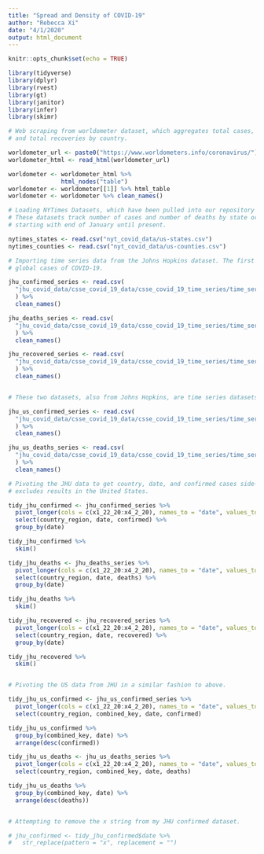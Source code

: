 ```yaml
---
title: "Spread and Density of COVID-19"
author: "Rebecca Xi"
date: "4/1/2020"
output: html_document
---
```


```r
knitr::opts_chunk$set(echo = TRUE)

library(tidyverse)
library(dplyr)
library(rvest)
library(gt)
library(janitor)
library(infer)
library(skimr)

```

```r

# Web scraping from worldometer dataset, which aggregates total cases, total deaths,
# and total recoveries by country.

worldometer_url <- paste0("https://www.worldometers.info/coronavirus/")
worldometer_html <- read_html(worldometer_url)

worldometer <- worldometer_html %>% 
               html_nodes("table")
worldometer <- worldometer[[1]] %>% html_table
worldometer <- worldometer %>% clean_names()

```

```r

# Loading NYTimes Datasets, which have been pulled into our repository under nyt_covid_data.
# These datasets track number of cases and number of deaths by state or county by day, 
# starting with end of January until present.

nytimes_states <- read.csv("nyt_covid_data/us-states.csv")
nytimes_counties <- read.csv("nyt_covid_data/us-counties.csv")

```

```r

# Importing time series data from the Johns Hopkins dataset. The first three variables are timeseries datasets for
# global cases of COVID-19.

jhu_confirmed_series <- read.csv(
  "jhu_covid_data/csse_covid_19_data/csse_covid_19_time_series/time_series_covid19_confirmed_global.csv"
  ) %>% 
  clean_names()

jhu_deaths_series <- read.csv(
  "jhu_covid_data/csse_covid_19_data/csse_covid_19_time_series/time_series_covid19_deaths_global.csv"
  ) %>% 
  clean_names()

jhu_recovered_series <- read.csv(
  "jhu_covid_data/csse_covid_19_data/csse_covid_19_time_series/time_series_covid19_recovered_global.csv"
  ) %>% 
  clean_names()


# These two datasets, also from Johns Hopkins, are time series datasets for the US specifically.

jhu_us_confirmed_series <- read.csv(
  "jhu_covid_data/csse_covid_19_data/csse_covid_19_time_series/time_series_covid19_confirmed_US.csv"
  ) %>% 
  clean_names()

jhu_us_deaths_series <- read.csv(
  "jhu_covid_data/csse_covid_19_data/csse_covid_19_time_series/time_series_covid19_deaths_US.csv"
  ) %>% 
  clean_names()

```


```r

# Pivoting the JHU data to get country, date, and confirmed cases side-by-side. Note, this dataset
# excludes results in the United States.

tidy_jhu_confirmed <- jhu_confirmed_series %>%
  pivot_longer(cols = c(x1_22_20:x4_2_20), names_to = "date", values_to = "confirmed") %>%
  select(country_region, date, confirmed) %>%
  group_by(date)

tidy_jhu_confirmed %>%
  skim()

tidy_jhu_deaths <- jhu_deaths_series %>%
  pivot_longer(cols = c(x1_22_20:x4_2_20), names_to = "date", values_to = "deaths") %>%
  select(country_region, date, deaths) %>%
  group_by(date)

tidy_jhu_deaths %>%
  skim()

tidy_jhu_recovered <- jhu_recovered_series %>%
  pivot_longer(cols = c(x1_22_20:x4_2_20), names_to = "date", values_to = "recovered") %>%
  select(country_region, date, recovered) %>%
  group_by(date)

tidy_jhu_recovered %>%
  skim()


# Pivoting the US data from JHU in a similar fashion to above.

tidy_jhu_us_confirmed <- jhu_us_confirmed_series %>%
  pivot_longer(cols = c(x1_22_20:x4_2_20), names_to = "date", values_to = "confirmed") %>%
  select(country_region, combined_key, date, confirmed)

tidy_jhu_us_confirmed %>%
  group_by(combined_key, date) %>%
  arrange(desc(confirmed))

tidy_jhu_us_deaths <- jhu_us_deaths_series %>%
  pivot_longer(cols = c(x1_22_20:x4_2_20), names_to = "date", values_to = "deaths") %>%
  select(country_region, combined_key, date, deaths)

tidy_jhu_us_deaths %>%
  group_by(combined_key, date) %>%
  arrange(desc(deaths))


# Attempting to remove the x string from my JHU confirmed dataset.

# jhu_confirmed <- tidy_jhu_confirmed$date %>%
#   str_replace(pattern = "x", replacement = "")

```


